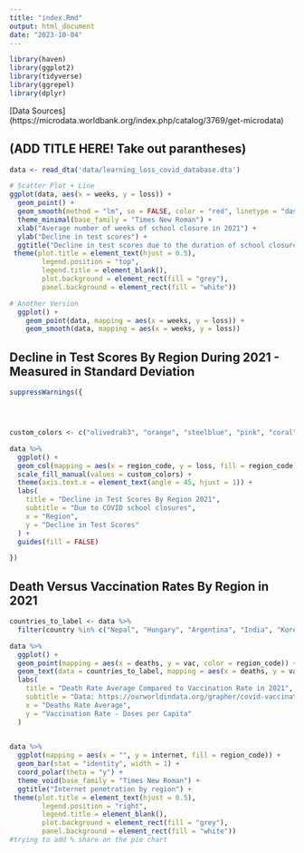 ```yaml
---
title: "index.Rmd"
output: html_document
date: "2023-10-04"
---
```


```r
library(haven)
library(ggplot2)
library(tidyverse)
library(ggrepel)
library(dplyr)
```

[Data Sources] (https://microdata.worldbank.org/index.php/catalog/3769/get-microdata)

## (ADD TITLE HERE! Take out parantheses)

``` r

data <- read_dta('data/learning_loss_covid_database.dta')

# Scatter Plot + Line 
ggplot(data, aes(x = weeks, y = loss)) + 
  geom_point() + 
  geom_smooth(method = "lm", se = FALSE, color = "red", linetype = "dashed") +
  theme_minimal(base_family = "Times New Roman") +
  xlab("Average number of weeks of school closure in 2021") + 
  ylab("Decline in test scores") +
  ggtitle("Decline in test scores due to the duration of school closure") +
 theme(plot.title = element_text(hjust = 0.5),
        legend.position = "top",
        legend.title = element_blank(),
        plot.background = element_rect(fill = "grey"),  
        panel.background = element_rect(fill = "white")) 

```

```r
# Another Version 
  ggplot() +
    geom_point(data, mapping = aes(x = weeks, y = loss)) +
    geom_smooth(data, mapping = aes(x = weeks, y = loss))
```


## Decline in Test Scores By Region During 2021 - Measured in Standard Deviation

```r

suppressWarnings({ 




custom_colors <- c("olivedrab3", "orange", "steelblue", "pink", "coral", "violet")

data %>%
  ggplot() +
  geom_col(mapping = aes(x = region_code, y = loss, fill = region_code)) +
  scale_fill_manual(values = custom_colors) +
  theme(axis.text.x = element_text(angle = 45, hjust = 1)) +
  labs(
    title = "Decline in Test Scores By Region 2021",
    subtitle = "Due to COVID school closures",
    x = "Region",
    y = "Decline in Test Scores"
  ) + 
  guides(fill = FALSE)

}) 
```


## Death Versus Vaccination Rates By Region in 2021

```r

countries_to_label <- data %>%
  filter(country %in% c("Nepal", "Hungary", "Argentina", "India", "Korea", "United States", "Kenya", "China", "Germany"))

data %>%
  ggplot() +
  geom_point(mapping = aes(x = deaths, y = vac, color = region_code)) +
  geom_text(data = countries_to_label, mapping = aes(x = deaths, y = vac, label = country)) + 
  labs(
    title = "Death Rate Average Compared to Vaccination Rate in 2021",
    subtitle = "Data: https://ourworldindata.org/grapher/covid-vaccination-doses-per-capita",
    x = "Deaths Rate Average",
    y = "Vaccination Rate - Doses per Capita"
  ) 
  
```



```r
data %>%
  ggplot(mapping = aes(x = "", y = internet, fill = region_code)) +
  geom_bar(stat = "identity", width = 1) +
  coord_polar(theta = "y") +
  theme_void(base_family = "Times New Roman") +
  ggtitle("Internet penetration by region") +
 theme(plot.title = element_text(hjust = 0.5),
        legend.position = "right",
        legend.title = element_blank(),
        plot.background = element_rect(fill = "grey"),  
        panel.background = element_rect(fill = "white")) 
#trying to add % share on the pie chart 
```

